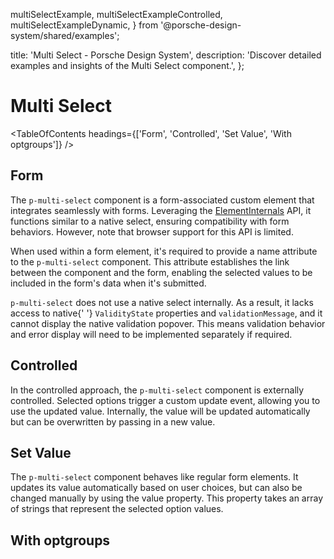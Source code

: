   multiSelectExample,
  multiSelectExampleControlled,
  multiSelectExampleDynamic,
} from '@porsche-design-system/shared/examples';

  title: 'Multi Select - Porsche Design System',
  description: 'Discover detailed examples and insights of the Multi Select component.',
};

# Multi Select <ComponentStatus tagName="p-multi-select"></ComponentStatus>

<TableOfContents headings={['Form', 'Controlled', 'Set Value', 'With optgroups']} />

## Form

The `p-multi-select` component is a form-associated custom element that integrates seamlessly with forms. Leveraging the
[ElementInternals](https://developer.mozilla.org/en-US/docs/Web/API/ElementInternals) API, it functions similar to a
native select, ensuring compatibility with form behaviors. However, note that browser support for this API is limited.

When used within a form element, it's required to provide a name attribute to the `p-multi-select` component. This
attribute establishes the link between the component and the form, enabling the selected values to be included in the
form's data when it's submitted.

<Notification heading="Attention" heading-tag="h2" state="warning">
  <code>p-multi-select</code> does not use a native select internally. As a result, it lacks access to native{' '}
  <code>ValidityState</code>
  properties and <code>validationMessage</code>, and it cannot display the native validation popover. This means
  validation behavior and error display will need to be implemented separately if required.
</Notification>

<ComponentExample codeSample={multiSelectExample} />

## Controlled

In the controlled approach, the `p-multi-select` component is externally controlled. Selected options trigger a custom
update event, allowing you to use the updated value. Internally, the value will be updated automatically but can be
overwritten by passing in a new value.

<ComponentExample codeSample={multiSelectExampleControlled} />

## Set Value

The `p-multi-select` component behaves like regular form elements. It updates its value automatically based on user
choices, but can also be changed manually by using the value property. This property takes an array of strings that
represent the selected option values.

<ComponentExample codeSample={multiSelectExampleDynamic} />

## With optgroups

<ComponentStory story={multiSelectStoryOptgroup} />
